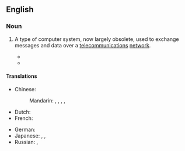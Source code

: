 ==English==
{{wikipedia}}

===Noun===
{{en-noun|head=[[bulletin board]] [[system]]}}

# {{lb|en|computing|dated}} A type of computer system, now largely obsolete, used to exchange messages and data over a [[telecommunications]] [[network]].
#: {{syn|en|BBS|bulletin board service|CBBS}}
#* {{quote-journal|en|date=1986-04-21|issue=16|volume=8|work=InfoWorld|issn=0199-6649|title=Managers Say Bulletin Boards Part of Job|author=Melissa Calvo|page=18|pageurl=https://books.google.com/books?id=Qy8EAAAAMBAJ&pg=PA18&dq=%22bulletin+board+systems%22&hl=&cd=47&source=gbs_api#v=onepage&q=%22bulletin%20board%20systems%22&f=false|text=As companies increase their use of microcomputer-based '''bulletin board systems''', microcomputer managers are finding themselves saddled with the responsibility of being system operators for the boards.}}
#* {{quote-book|en|year=2001|author=Sanjiv Purba|title=Architectures for E-Business Systems|publisher=CRC Press|isbn=9781420031508|page=702|text=Hackers and hacker clubs primarily communicate by means of '''bulletin board systems'''. It is estimated that there are about 1,300 underground bulletin boards in the U.S.}}

====Translations====
{{trans-top|computer system to exchange messages and data}}
* Chinese:
*: Mandarin: {{t|cmn|電子佈告欄|sc=Hani}}, {{t|cmn|电子布告栏|tr=diànzǐ bùgàolán|sc=Hani}}, {{t|cmn|電子佈告欄系統|sc=Hani}}, {{t|cmn|电子布告栏系统|tr=diànzǐ bùgàolán xìtǒng|sc=Hani}}, {{t+|cmn|BBS|sc=Latn}}
* Dutch: {{t|nl|bulletin board system|n}}
* French: {{t|fr|système babillard electronique|f}}
{{trans-mid}}
* German: {{t|de|Bulletin Board System|n}}
* Japanese: {{t|ja|電子掲示板|tr=でんしけいじばん, denshi keijiban|sc=Jpan}}, {{t+|ja|掲示板|tr=けいじばん, keijiban|sc=Jpan}}, {{t|ja|BBS|alt=ＢＢＳ|sc=Jpan|tr=BBS}}
* Russian: {{t|ru|электро́нная доска́ объявле́ний|f}}, {{t|ru|BBS|m|sc=Latn}}
{{trans-bottom}}